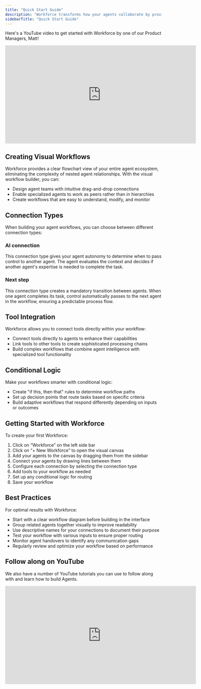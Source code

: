 ```yaml
---
title: "Quick Start Guide"
description: "Workforce transforms how your agents collaborate by providing a visual canvas where you can design, connect, and monitor teams of specialised agents."
sidebarTitle: "Quick Start Guide"
---
```


Here's a YouTube video to get started with Workforce by one of our Product Managers, Matt\! 

<iframe
  width="613"
  height="315"
  src="https://www.youtube.com/embed/-YucNGjfoWA"
  title="YouTube video player"
  frameborder="0"
  allow="accelerometer; autoplay; clipboard-write; encrypted-media; gyroscope; picture-in-picture"
  allowfullscreen
></iframe>

## Creating Visual Workflows

Workforce provides a clear flowchart view of your entire agent ecosystem, eliminating the complexity of nested agent relationships. With the visual workflow builder, you can:

- Design agent teams with intuitive drag-and-drop connections
- Enable specialized agents to work as peers rather than in hierarchies
- Create workflows that are easy to understand, modify, and monitor

## Connection Types

When building your agent workflows, you can choose between different connection types:

### AI connection

This connection type gives your agent autonomy to determine when to pass control to another agent. The agent evaluates the context and decides if another agent's expertise is needed to complete the task.

### Next step

This connection type creates a mandatory transition between agents. When one agent completes its task, control automatically passes to the next agent in the workflow, ensuring a predictable process flow.

## Tool Integration

Workforce allows you to connect tools directly within your workflow:

- Connect tools directly to agents to enhance their capabilities
- Link tools to other tools to create sophisticated processing chains
- Build complex workflows that combine agent intelligence with specialized tool functionality

## Conditional Logic

Make your workflows smarter with conditional logic:

- Create "if this, then that" rules to determine workflow paths
- Set up decision points that route tasks based on specific criteria
- Build adaptive workflows that respond differently depending on inputs or outcomes

## Getting Started with Workforce

To create your first Workforce:

1. Click on “Workforce” on the left side bar
2. Click on “\+ New Workforce” to open the visual canvas
3. Add your agents to the canvas by dragging them from the sidebar
4. Connect your agents by drawing lines between them
5. Configure each connection by selecting the connection type
6. Add tools to your workflow as needed
7. Set up any conditional logic for routing
8. Save your workflow

## Best Practices

For optimal results with Workforce:

- Start with a clear workflow diagram before building in the interface
- Group related agents together visually to improve readability
- Use descriptive names for your connections to document their purpose
- Test your workflow with various inputs to ensure proper routing
- Monitor agent handovers to identify any communication gaps
- Regularly review and optimize your workflow based on performance

## Follow along on YouTube

We also have a number of YouTube tutorials you can use to follow along with and learn how to build Agents.

<iframe width="613" height="315" src="https://www.youtube.com/embed/0vATbdyGJMs" title="YouTube video player" frameborder="0" allow="accelerometer; autoplay; clipboard-write; encrypted-media; gyroscope; picture-in-picture" allowfullscreen />

<Info>
  In this video, our GTM Lead, [Ahmed Alassafi](https://www.linkedin.com/in/ahmedalassafi/), will show you how to build an AI Content Creation Team in Workforce that took him from 3k to 12k LinkedIn followers in under 3 months. 
</Info>

## Related Features

[Agent Configuration](https://relevanceai.com/docs/agent/agent-configuration) - Learn how to configure individual agents before adding them to your Workforce.

[Tools](https://relevanceai.com/docs/tool/introduction) - Discover the tools you can integrate into your Workforce workflows.
